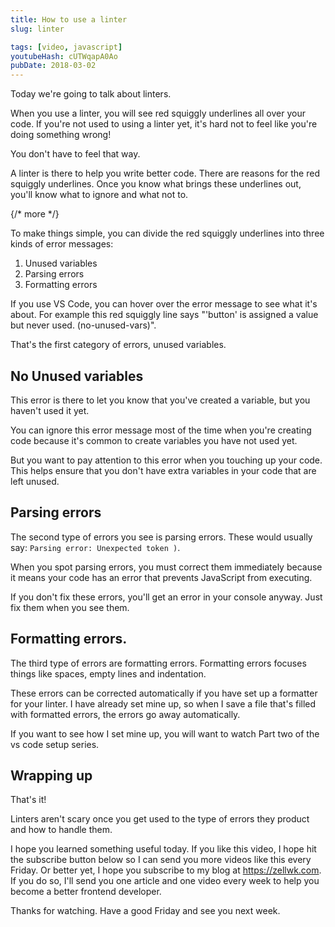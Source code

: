 ```yaml
---
title: How to use a linter
slug: linter

tags: [video, javascript]
youtubeHash: cUTWqapA0Ao
pubDate: 2018-03-02
---
```


Today we're going to talk about linters.

When you use a linter, you will see red squiggly underlines all over your code. If you're not used to using a linter yet, it's hard not to feel like you're doing something wrong!

You don't have to feel that way.

A linter is there to help you write better code. There are reasons for the red squiggly underlines. Once you know what brings these underlines out, you'll know what to ignore and what not to.

{/* more */}

To make things simple, you can divide the red squiggly underlines into three kinds of error messages:

1. Unused variables
2. Parsing errors
3. Formatting errors

If you use VS Code, you can hover over the error message to see what it's about. For example this red squiggly line says "'button' is assigned a value but never used. (no-unused-vars)".

That's the first category of errors, unused variables.

## No Unused variables

This error is there to let you know that you've created a variable, but you haven't used it yet.

You can ignore this error message most of the time when you're creating code because it's common to create variables you have not used yet.

But you want to pay attention to this error when you touching up your code. This helps ensure that you don't have extra variables in your code that are left unused.

## Parsing errors

The second type of errors you see is parsing errors. These would usually say: `Parsing error: Unexpected token )`.

When you spot parsing errors, you must correct them immediately because it means your code has an error that prevents JavaScript from executing.

If you don't fix these errors, you'll get an error in your console anyway. Just fix them when you see them.

## Formatting errors.

The third type of errors are formatting errors. Formatting errors focuses things like spaces, empty lines and indentation.

These errors can be corrected automatically if you have set up a formatter for your linter. I have already set mine up, so when I save a file that's filled with formatted errors, the errors go away automatically.

If you want to see how I set mine up, you will want to watch Part two of the vs code setup series.

## Wrapping up

That's it!

Linters aren't scary once you get used to the type of errors they product and how to handle them.

I hope you learned something useful today. If you like this video, I hope hit the subscribe button below so I can send you more videos like this every Friday. Or better yet, I hope you subscribe to my blog at https://zellwk.com. If you do so, I'll send you one article and one video every week to help you become a better frontend developer.

Thanks for watching. Have a good Friday and see you next week.

